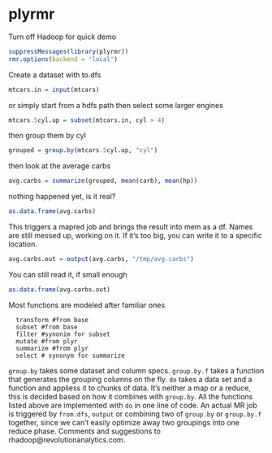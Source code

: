 plyrmr
=====

Turn off Hadoop for quick demo
```r
suppressMessages(library(plyrmr))
rmr.options(backend = "local")
```

Create a dataset with to.dfs

```r
mtcars.in = input(mtcars)
```

or simply start from a hdfs path then select some larger engines

```r
mtcars.5cyl.up = subset(mtcars.in, cyl > 4)
```

then group them by cyl

```r
grouped = group.by(mtcars.5cyl.up, "cyl")
```

then look at the average carbs

```r
avg.carbs = summarize(grouped, mean(carb), mean(hp))
```

nothing happened yet, is it real?

```r
as.data.frame(avg.carbs)
```

This triggers a mapred job and brings the result into mem as a df. Names are still messed up, working on it. If it's too big, you can write it to a specific location.

```r
avg.carbs.out = output(avg.carbs, "/tmp/avg.carbs")
```

You can still read it, if small enough

```r
as.data.frame(avg.carbs.out)
```

Most functions are modeled after familiar ones

```
  transform #from base
  subset #from base
  filter #synonim for subset
  mutate #from plyr
  summarize #from plyr
  select # synonym for summarize
```

`group.by` takes some dataset and column specs. `group.by.f` takes a function that generates the grouping columns on the fly.
`do` takes a data set and a function and appliess it to chunks of data. It's neither a map or a reduce, this is decided based on 
how it combines with `group.by`. All the functions listed above are implemented with `do` in one line of code. An actual MR job 
is triggered by `from.dfs`, `output` or combining two of `group.by` or `group.by.f` together, since we can't easily optimize
away two groupings into one reduce phase. Comments and suggestions to rhadoop@revolutionanalytics.com.
